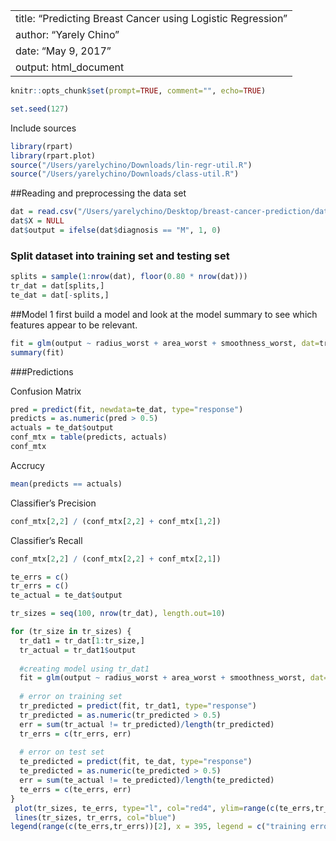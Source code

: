 
---
title: "Predicting Breast Cancer using Logistic Regression"
author: "Yarely Chino"
date: "May 9, 2017"
output: html_document
---

<!-- Note: echo=TRUE to show code -->
```r
knitr::opts_chunk$set(prompt=TRUE, comment="", echo=TRUE)
```

<!-- Random seed -->
```r
set.seed(127)
```

Include sources
```r
library(rpart)
library(rpart.plot)
source("/Users/yarelychino/Downloads/lin-regr-util.R")
source("/Users/yarelychino/Downloads/class-util.R")

```

##Reading and preprocessing the data set

```r
dat = read.csv("/Users/yarelychino/Desktop/breast-cancer-prediction/data.csv")
dat$X = NULL
dat$output = ifelse(dat$diagnosis == "M", 1, 0)

```



### Split dataset into training set and testing set
```r

splits = sample(1:nrow(dat), floor(0.80 * nrow(dat)))
tr_dat = dat[splits,]
te_dat = dat[-splits,]

```

##Model 1
first build a model and look at the model summary to see which features appear to be relevant.

```r

fit = glm(output ~ radius_worst + area_worst + smoothness_worst, dat=tr_dat, family=binomial)
summary(fit)

```

###Predictions

Confusion Matrix 
```r
pred = predict(fit, newdata=te_dat, type="response")
predicts = as.numeric(pred > 0.5)
actuals = te_dat$output
conf_mtx = table(predicts, actuals)
conf_mtx

```
Accrucy 
```r
mean(predicts == actuals)
```

Classifier's Precision

```r
conf_mtx[2,2] / (conf_mtx[2,2] + conf_mtx[1,2])
```

Classifier's Recall

```r
conf_mtx[2,2] / (conf_mtx[2,2] + conf_mtx[2,1])
```

```r

te_errs = c()
tr_errs = c()
te_actual = te_dat$output

tr_sizes = seq(100, nrow(tr_dat), length.out=10)

for (tr_size in tr_sizes) {
  tr_dat1 = tr_dat[1:tr_size,]
  tr_actual = tr_dat1$output
  
  #creating model using tr_dat1
  fit = glm(output ~ radius_worst + area_worst + smoothness_worst, dat=tr_dat1, family=binomial)
  
  # error on training set
  tr_predicted = predict(fit, tr_dat1, type="response")
  tr_predicted = as.numeric(tr_predicted > 0.5)
  err = sum(tr_actual != tr_predicted)/length(tr_predicted)
  tr_errs = c(tr_errs, err)
  
  # error on test set
  te_predicted = predict(fit, te_dat, type="response")
  te_predicted = as.numeric(te_predicted > 0.5)
  err = sum(te_actual != te_predicted)/length(te_predicted)
  te_errs = c(te_errs, err)
}
 plot(tr_sizes, te_errs, type="l", col="red4", ylim=range(c(te_errs,tr_errs)), xlab="Size", ylab="Error", main="Learning Curve for Logistic Regression (Model 1)")
 lines(tr_sizes, tr_errs, col="blue")
legend(range(c(te_errs,tr_errs))[2], x = 395, legend = c("training errors", "testing errors"), col = c("blue", "red4"), pch="|",  cex = 0.75)

```






